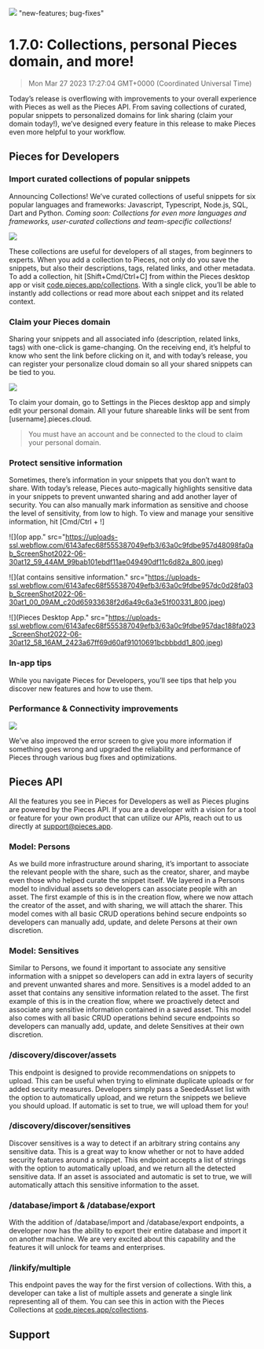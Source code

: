 ![](https://uploads-ssl.webflow.com/6143afec68f555387049efb3/640a4945452d1e97f6f8a6de_PFDPiecesOS-1_7_0_8097c448b8676927edddd48436e562dd_2000.jpeg)
"new-features; bug-fixes"
# 1.7.0: Collections, personal Pieces domain, and more!
> Mon Mar 27 2023 17:27:04 GMT+0000 (Coordinated Universal Time)

Today’s release is overflowing with improvements to your overall experience with Pieces as well as the Pieces API. From saving collections of curated, popular snippets to personalized domains for link sharing (claim your domain today!), we’ve designed every feature in this release to make Pieces even more helpful to your workflow.

## Pieces for Developers
### Import curated collections of popular snippets
Announcing Collections! We’ve curated collections of useful snippets for six popular languages and frameworks: Javascript, Typescript, Node.js, SQL, Dart and Python.
<em>Coming soon: Collections for even more languages and frameworks, user-curated collections and team-specific collections!</em>

![](/uploads-ssl.webflow.com/6143afec68f555387049efb3/63a0c9fdbe957d67938fa0ac_ScreenShot2022-06-30at12_20_50AM_34099dd729c06ff1180753c1f23e3753_800.jpeg)

These collections are useful for developers of all stages, from beginners to experts. When you add a collection to Pieces, not only do you save the snippets, but also their descriptions, tags, related links, and other metadata.
To add a collection, hit [Shift+Cmd/Ctrl+C] from within the Pieces desktop app or visit <a href="http://code.pieces.app/collections" target="_blank" rel="noopener noreferrer">code.pieces.app/collections</a>. With a single click, you’ll be able to instantly add collections or read more about each snippet and its related context.

### Claim your Pieces domain
Sharing your snippets and all associated info (description, related links, tags) with one-click is game-changing. On the receiving end, it’s helpful to know who sent the link before clicking on it, and with today’s release, you can register your personalize cloud domain so all your shared snippets can be tied to you.

![](ps://uploads-ssl.webflow.com/6143afec68f555387049efb3/63a0c9fdbe957d820c8fa03c_ScreenShot2022-06-30at12_53_14AM_037be1ece9aed7c8b891090634682c35_800.jpeg)

To claim your domain, go to Settings in the Pieces desktop app and simply edit your personal domain. All your future shareable links will be sent from [username].pieces.cloud.

> You must have an account and be connected to the cloud to claim your personal domain.

### Protect sensitive information
Sometimes, there’s information in your snippets that you don’t want to share. With today’s release, Pieces auto-magically highlights sensitive data in your snippets to prevent unwanted sharing and add another layer of security.
You can also manually mark information as sensitive and choose the level of sensitivity, from low to high. To view and manage your sensitive information, hit [Cmd/Ctrl + !]

![](op app." src="https://uploads-ssl.webflow.com/6143afec68f555387049efb3/63a0c9fdbe957d48098fa0ab_ScreenShot2022-06-30at12_59_44AM_99bab101ebdf11ae049490df11c6d82a_800.jpeg)

![](at contains sensitive information." src="https://uploads-ssl.webflow.com/6143afec68f555387049efb3/63a0c9fdbe957dc0d28fa03b_ScreenShot2022-06-30at1_00_09AM_c20d65933638f2d6a49c6a3e51f00331_800.jpeg)

![](Pieces Desktop App." src="https://uploads-ssl.webflow.com/6143afec68f555387049efb3/63a0c9fdbe957dac188fa023_ScreenShot2022-06-30at12_58_16AM_2423a67ff69d60af91010691bcbbbdd1_800.jpeg)

### In-app tips
While you navigate Pieces for Developers, you’ll see tips that help you discover new features and how to use them.

### Performance &amp; Connectivity improvements
![](ploads-ssl.webflow.com/6143afec68f555387049efb3/63a0c9fdbe957d06718fa011_ScreenShot2022-06-30at12_54_25AM_dcd55308812c18bad1ace9bb5bf6fd17_800.jpeg)

We’ve also improved the error screen to give you more information if something goes wrong and upgraded the reliability and performance of Pieces through various bug fixes and optimizations.

## Pieces API
All the features you see in Pieces for Developers as well as Pieces plugins are powered by the Pieces API. If you are a developer with a vision for a tool or feature for your own product that can utilize our APIs, reach out to us directly at <a href="mailto:support@pieces.app" target="_blank" rel="noopener noreferrer">support@pieces.app</a>.

### Model: Persons
As we build more infrastructure around sharing, it’s important to associate the relevant people with the share, such as the creator, sharer, and maybe even those who helped curate the snippet itself.
We layered in a Persons model to individual assets so developers can associate people with an asset. The first example of this is in the creation flow, where we now attach the creator of the asset, and with sharing, we will attach the sharer.
This model comes with all basic CRUD operations behind secure endpoints so developers can manually add, update, and delete Persons at their own discretion.

### Model: Sensitives
Similar to Persons, we found it important to associate any sensitive information with a snippet so developers can add in extra layers of security and prevent unwanted shares and more.
Sensitives is a model added to an asset that contains any sensitive information related to the asset. The first example of this is in the creation flow, where we proactively detect and associate any sensitive information contained in a saved asset.
This model also comes with all basic CRUD operations behind secure endpoints so developers can manually add, update, and delete Sensitives at their own discretion.

### /discovery/discover/assets
This endpoint is designed to provide recommendations on snippets to upload. This can be useful when trying to eliminate duplicate uploads or for added security measures.
Developers simply pass a SeededAsset list with the option to automatically upload, and we return the snippets we believe you should upload. If automatic is set to true, we will upload them for you!

### /discovery/discover/sensitives
Discover sensitives is a way to detect if an arbitrary string contains any sensitive data. This is a great way to know whether or not to have added security features around a snippet.
This endpoint accepts a list of strings with the option to automatically upload, and we return all the detected sensitive data. If an asset is associated and automatic is set to true, we will automatically attach this sensitive information to the asset.

### /database/import &amp; /database/export
With the addition of /database/import and /database/export endpoints, a developer now has the ability to export their entire database and import it on another machine. We are very excited about this capability and the features it will unlock for teams and enterprises.

### /linkify/multiple
This endpoint paves the way for the first version of collections. With this, a developer can take a list of multiple assets and generate a single link representing all of them. You can see this in action with the Pieces Collections at <a href="https://code.pieces.app/collections" target="_blank" rel="noopener noreferrer">code.pieces.app/collections</a>.

## Support

